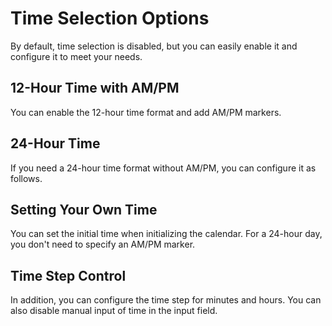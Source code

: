 # Time Selection Options

By default, time selection is disabled, but you can easily enable it and configure it to meet your needs.

## 12-Hour Time with AM/PM

You can enable the 12-hour time format and add AM/PM markers.

<Sandbox example="additional-features-enable-time-picker-12" height={400} />

## 24-Hour Time

If you need a 24-hour time format without AM/PM, you can configure it as follows.

<Sandbox example="additional-features-enable-time-picker-24" height={400} />

## Setting Your Own Time

You can set the initial time when initializing the calendar. For a 24-hour day, you don't need to specify an AM/PM marker.

<Sandbox example="additional-features-enable-time-picker-your-time" height={400} />

## Time Step Control

In addition, you can configure the time step for minutes and hours. You can also disable manual input of time in the input field.

<Sandbox example="additional-features-enable-time-picker-control" height={400} />
